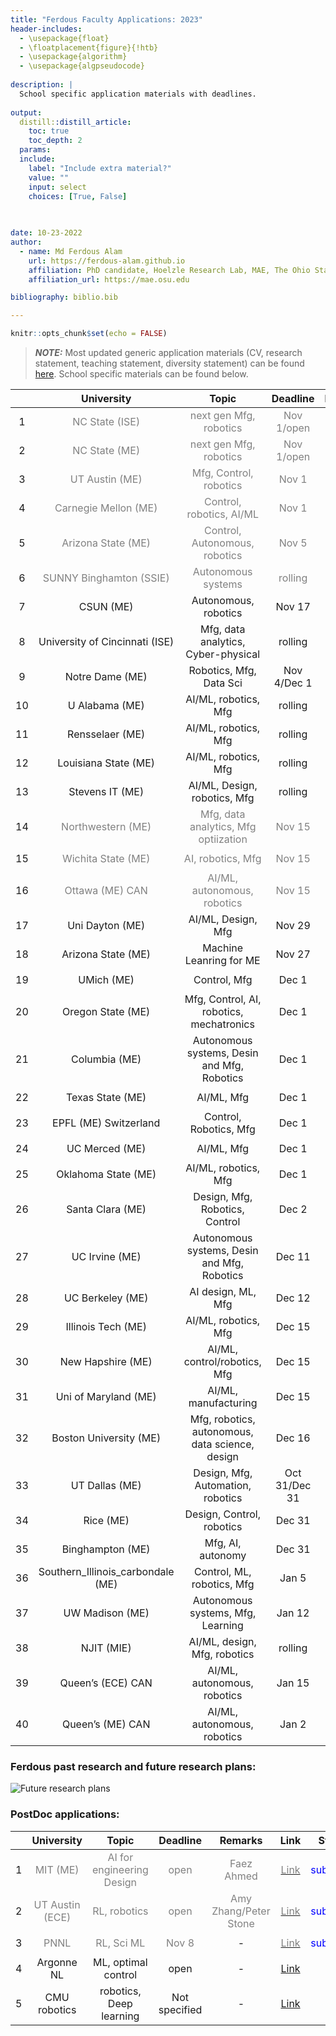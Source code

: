 ```yaml
---
title: "Ferdous Faculty Applications: 2023"
header-includes:
  - \usepackage{float}
  - \floatplacement{figure}{!htb}
  - \usepackage{algorithm}
  - \usepackage{algpseudocode}
  
description: |
  School specific application materials with deadlines.
  
output: 
  distill::distill_article:
    toc: true
    toc_depth: 2
  params:
  include:
    label: "Include extra material?"
    value: ""
    input: select
    choices: [True, False]

    
    
date: 10-23-2022
author:
  - name: Md Ferdous Alam
    url: https://ferdous-alam.github.io
    affiliation: PhD candidate, Hoelzle Research Lab, MAE, The Ohio State University
    affiliation_url: https://mae.osu.edu

bibliography: biblio.bib

---
```


```r
knitr::opts_chunk$set(echo = FALSE)
```

> **_NOTE:_** Most updated generic application materials (CV, research statement, teaching statement, diversity statement) can be found [here](https://drive.google.com/drive/folders/15JN0V_O5szYkRlhoUra7-2kI_ejop3Yr?usp=sharing). School specific materials can be found below. 


| | University| Topic | Deadline | Remarks | Link | Status | Materials|
|:-----:|:----------:|:-------:|:----------:|:---------:|:--------:|:------:|:-------:|
| 1 | <span style="color:gray">NC State (ISE) </span> | <span style="color:gray">next gen Mfg, robotics </span> | <span style="color:gray"> Nov 1/open</span> | - | [<span style="color:gray">Link</span>](https://connect.informs.org/HigherLogic/System/DownloadDocumentFile.ashx?DocumentFileKey=b32aac71-68cb-4d6c-856d-b19d859163b4) | <span style="color:blue">submitted</span> | [<img src="complete.png" width="30"/>](https://drive.google.com/drive/folders/15Tkb801gHWj-lMJAb617GvdT2I4FGlf-?usp=sharing)|
| 2 | <span style="color:gray">NC State (ME) </span>| <span style="color:gray">next gen Mfg, robotics</span> |  <span style="color:gray">Nov 1/open</span> | - | [<span style="color:gray">Link</span>](https://jobs.ncsu.edu/postings/171488) | <span style="color:blue">submitted</span>  | [<img src="complete.png" width="30"/>](https://drive.google.com/drive/folders/1Ek6pE02-_RZpbN_BfD19MHcsIUicZrvi?usp=sharing)|
| 3| <span style="color:gray">UT Austin (ME)</span>| <span style="color:gray">Mfg, Control, robotics </span>|  <span style="color:gray">Nov 1</span> | - | [<span style="color:gray">Link</span>](https://www.me.utexas.edu/people/faculty-jobs) | <span style="color:blue">submitted</span>  | [<img src="complete.png" width="30"/>](https://drive.google.com/drive/folders/1qRaopZu_5XeYXzz8b1Sz_thqd4yMkEwW?usp=sharing)|
| 4 | <span style="color:gray">Carnegie Mellon (ME)</span> | <span style="color:gray">Control, robotics, AI/ML </span>|  <span style="color:gray">Nov 1</span> | - | [<span style="color:gray">Link</span>](https://www.meche.engineering.cmu.edu/employment.html) | <span style="color:blue">submitted</span>  | [<img src="complete.png" width="30"/>](https://drive.google.com/drive/folders/1v110-X2JHrm_WB03S0RMQnLZUkRRT7Cu?usp=sharing)|
| 5 |  <span style="color:gray">Arizona State (ME)</span>|  <span style="color:gray">Control, Autonomous, robotics </span>|  <span style="color:gray">Nov 5 </span>| - |  [<span style="color:gray">Link</span>](https://apply.interfolio.com/113817) </span>|  <span style="color:blue"> submitted</span>| [<img src="complete.png" width="30"/>](https://drive.google.com/drive/folders/1OAWBKNQpPMdOdFl6bT6mVGRic-7laGNn?usp=sharing)|
| 6 |  <span style="color:gray">SUNNY Binghamton (SSIE)</span>|  <span style="color:gray">Autonomous systems </span>|  <span style="color:gray">rolling </span>| - | [ <span style="color:gray">Link</span>]() | <span style="color:blue">submitted</span> | [<img src="complete.png" width="30"/>](https://drive.google.com/drive/folders/1elDxTa6AVuseV0fpLrDMGTo8_sGJ3T4u?usp=sharing)|
| 7 | CSUN (ME) | Autonomous, robotics | Nov 17 | - | [Link](https://careers.pageuppeople.com/873/nr/en-us/job/520759/assistant-professor-mechanical-engineering-2317) | $\sim$| [<img src="loading.png" width="30"/>](https://drive.google.com/drive/folders/1iNd8JOW1k3LrbfLAyUf08beWS0UdULjH?usp=sharing)|
| 8 | University of Cincinnati (ISE) | Mfg, data analytics, Cyber-physical | rolling | - | [Link](https://drive.google.com/drive/folders/1iNd8JOW1k3LrbfLAyUf08beWS0UdULjH?usp=sharing) | $\sim$| [<img src="loading.png" width="30"/>](https://drive.google.com/drive/folders/1iNd8JOW1k3LrbfLAyUf08beWS0UdULjH?usp=sharing)|
| 9 | Notre Dame (ME)| Robotics, Mfg, Data Sci | Nov 4/Dec 1 | - |[Link](https://apply.interfolio.com/112134) | $\sim$| [<img src="complete.png" width="30"/>](https://drive.google.com/drive/folders/1tBV59Xem08EvDfIdGcsN2ptBDeicOJW2?usp=sharing)|
| 10 | U Alabama (ME) | AI/ML, robotics, Mfg | rolling | - | [Link](https://careers.ua.edu/jobs/mechanical-engineering-asst-assoc-professor-tuscaloosa-alabama-united-states) | $\sim$| [<img src="loading.png" width="30"/>]()|
| 11 | Rensselaer (ME) | AI/ML, robotics, Mfg | rolling | - | [Link](https://careers.rpi.edu/cw/en-us/job/493546/assistant-or-associate-professor-mechanical-engineering) | $\sim$| [<img src="loading.png" width="30"/>]()|
| 12 | Louisiana State (ME) | AI/ML, robotics, Mfg | rolling | - | [Link](https://lsu.wd1.myworkdayjobs.com/en-US/LSU/job/Assistant-Professors--Tenure-Track----Mechanical-and-Industrial-Engineering_R00074381) | $\sim$| [<img src="loading.png" width="30"/>]()|
| 13 | Stevens IT (ME) | AI/ML, Design, robotics, Mfg | rolling | - | [Link](https://stevens.wd5.myworkdayjobs.com/External/job/Hoboken-NJ---Main-Campus/Assistant-Associate-Professor--Mechanical-Engineering_RQ26335) | $\sim$| [<img src="loading.png" width="30"/>]()|
| 14 |  <span style="color:gray">Northwestern (ME) </span> |  <span style="color:gray">Mfg, data analytics, Mfg optiization </span>|  <span style="color:gray">Nov 15 </span>| - | [ <span style="color:gray">Link</span>](https://www.mccormick.northwestern.edu/mechanical/careers/) | <span style="color:blue">submitted</span>  | [<img src="complete.png" width="30"/>](https://drive.google.com/drive/folders/1Vg1CeXyTtgQadFfa7q2TZWNf_fL0q4y6?usp=sharing)|
| 15 | <span style="color:gray">Wichita State (ME) </span>| <span style="color:gray">AI, robotics, Mfg  </span>| <span style="color:gray">Nov 15 </span>| - | [<span style="color:gray">Link</span>](https://jobs.wichita.edu/postings/27298) | <span style="color:blue">submitted</span>  | [<img src="complete.png" width="30"/>](https://drive.google.com/drive/folders/1_Btn-3rR7pWipCHMeKlqT_eaMaKDfZK9?usp=sharing)|
| 16 | <span style="color:gray">Ottawa (ME) CAN</span>| <span style="color:gray">AI/ML, autonomous, robotics </span>| <span style="color:gray">Nov 15</span>| - | [<span style="color:gray">Link</span>](https://uottawa.njoyn.com/CL3/xweb/Xweb.asp?tbtoken=ZltZRh5QRlU4Ygd2MSMnYVpUeWRdcUxYelBWTikEf2xFWUEdXEYdcxMHdkFcGVtXTnViXzpQ&chk=ZVpaShI%3D&CLID=57566&page=jobdetails&JobID=J1022-0837&lang=1) | <span style="color:blue">submitted</span>  | [<img src="complete.png" width="30"/>]()|
| 17 | Uni Dayton (ME) | AI/ML, Design, Mfg | Nov 29 | - | [Link](https://employment.udayton.edu/cw/en-us/job/500487/assistant-professor-specializing-in-design-andor-manufacturing-department-of-mechanical-and-aerospace-engineering) | $\sim$| [<img src="loading.png" width="30"/>]()|
| 18 | Arizona State (ME) | Machine Leanring for ME |  Nov 27 | - | [Link](https://apply.interfolio.com/115629) | $\sim$| [<img src="loading.png" width="30"/>]()|
| 19 | UMich (ME) | Control, Mfg |  Dec 1 | - | [Link](https://me.engin.umich.edu/about/positions/faculty/) | $\sim$| [<img src="loading.png" width="30"/>](https://drive.google.com/drive/folders/1JRKS5mpGzz_guc45Dyf4IbvrDmo9vBbq?usp=sharing)|
| 20 | Oregon State (ME) | Mfg, Control, AI, robotics, mechatronics | Dec 1 | - | [Link](https://jobs.oregonstate.edu/postings/125513) | $\sim$| [<img src="loading.png" width="30"/>](https://drive.google.com/drive/folders/1eyT9BXElHdIpBf23ZGsbVXeBDl7mfuq4?usp=sharing)|
| 21 | Columbia (ME)| Autonomous systems, Desin and Mfg, Robotics | Dec 1 | - | [Link](https://apply.interfolio.com/114276) | $\sim$| [<img src="loading.png" width="30"/>](https://drive.google.com/drive/folders/1k_tpw4XciVeLLrBWxCnDlhji7mGE6oij?usp=sharing)|
| 22 | Texas State (ME)| AI/ML, Mfg | Dec 1 | - | [Link](https://jobs.hr.txstate.edu/postings/40240) | $\sim$| [<img src="loading.png" width="30"/>]()|
| 23 | EPFL (ME) Switzerland| Control, Robotics, Mfg | Dec 1 | - | [Link](https://www.nature.com/naturecareers/job/two-faculty-positions-in-mechanical-engineering-swiss-federal-institute-of-technology-in-lausanne-epfl-764776?utm_campaign=google_jobs_apply&utm_source=google_jobs_apply&utm_medium=organic) | $\sim$| [<img src="loading.png" width="30"/>]()|
| 24 | UC Merced (ME) | AI/ML, Mfg | Dec 1 | - | [Link](https://aprecruit.ucmerced.edu/JPf01419) | $\sim$| [<img src="loading.png" width="30"/>]()|
| 25 | Oklahoma State (ME) | AI/ML, robotics, Mfg | Dec 1 | - | [Link](https://okstate.csod.com/ats/careersite/JobDetails.aspx?site=8&id=12429) | $\sim$| [<img src="loading.png" width="30"/>]()|
| 26 | Santa Clara (ME)| Design, Mfg, Robotics, Control | Dec 2 | - | [Link](https://wd1.myworkdaysite.com/en-US/recruiting/scu/scu/job/Santa-Clara-CA/Assistant-Professor-of-Mechanical-Engineering_R2846) | $\sim$| [<img src="loading.png" width="30"/>]()|
| 27 | UC Irvine (ME)| Autonomous systems, Desin and Mfg, Robotics | Dec 11 | - | [Link](https://recruit.ap.uci.edu/JPF07842) | $\sim$| [<img src="loading.png" width="30"/>](https://drive.google.com/drive/folders/11qbFXKhAaPnEyVMP-5AYTgcqZjpMov4d?usp=sharing)|
| 28 | UC Berkeley (ME) | AI design, ML, Mfg | Dec 12 | - | [Link](https://aprecruit.berkeley.edu/JPF03635) | $\sim$|[<img src="loading.png" width="30"/>](https://drive.google.com/drive/folders/1MQKITL9W8rooxQqnl6rwLebXQKU-EYT-?usp=sharing)|
| 29 | Illinois Tech (ME) | AI/ML, robotics, Mfg | Dec 15 | - | [Link](https://www.iit.edu/sites/default/files/2022-10/2022_mmae_faculty_search-manufacturing-final.pdf) | $\sim$| [<img src="loading.png" width="30"/>]()|
| 30 | New Hapshire (ME) | AI/ML, control/robotics, Mfg | Dec 15 | - | [Link](https://jobs.usnh.edu/postings/52307) | $\sim$| [<img src="loading.png" width="30"/>]()|
| 31 | Uni of Maryland (ME) | AI/ML, manufacturing | Dec 15 | - | [Link](https://ejobs.umd.edu/postings/100313) | $\sim$| [<img src="loading.png" width="30"/>]()|
| 32 | Boston University (ME) | Mfg, robotics, autonomous, data science, design| Dec 16 | - | [Link](https://www.bu.edu/eng/departments/me/open-faculty-positions/#ASSISTANT%20PROFESSOR%20IN%20EMERGING%20AREAS) | $\sim$| [<img src="loading.png" width="30"/>](https://drive.google.com/drive/folders/1eK4-ZdkZOuosI69_G4QcYmOouP3npXIt?usp=sharing)|
| 33 | UT Dallas (ME)| Design, Mfg, Automation, robotics | Oct 31/Dec 31 | Justin Koeln | [Link](https://jobs.utdallas.edu/postings/20919) | $\sim$| [<img src="loading.png" width="30"/>](https://drive.google.com/drive/folders/1oYR1_clPlpMJoq_iF41OmYlnL21qgTvF?usp=sharing)|
| 34 | Rice (ME)| Design, Control, robotics | Dec 31 | - | [Link](https://apply.interfolio.com/114276) | $\sim$| [<img src="loading.png" width="30"/>](https://drive.google.com/drive/folders/1aLWNHjJ5-j2L6iJRqjQLK2GSpna8vHLD?usp=sharing)|
| 35 | Binghampton (ME)| Mfg, AI, autonomy | Dec 31 | - | [Link](https://binghamton.interviewexchange.com/jobofferdetails.jsp;jsessionid=C26E16D6051D3EE42EE4C2EF78BBA434?JOBID=155524) | $\sim$| [<img src="loading.png" width="30"/>]()|
| 36 | Southern_Illinois_carbondale (ME)| Control, ML, robotics, Mfg | Jan 5 | - | [Link](https://jobs.siu.edu/staff/job-details-staff?jobID=14494&job=assistant-professor-mechanical-engineering) | $\sim$| [<img src="loading.png" width="30"/>]()|
| 37 | UW Madison (ME)| Autonomous systems, Mfg, Learning | Jan 12 | - | [Link](https://apply.interfolio.com/114276) | $\sim$| [<img src="loading.png" width="30"/>](https://jobs.hr.wisc.edu/cw/en-us/job/515799/assistant-professor)|
| 38 | NJIT (MIE)| AI/ML, design, Mfg, robotics | rolling | - | [Link](https://njit.csod.com/ux/ats/careersite/1/home/requisition/4537?c=njit) | $\sim$| [<img src="loading.png" width="30"/>]()|
| 39 | Queen's (ECE) CAN| AI/ML, autonomous, robotics | Jan 15 | - | [Link](https://www.ece.queensu.ca/about-us/IBENG212201_ECE_MRE_Sept-2022.pdf) | $\sim$| [<img src="loading.png" width="30"/>]()|
| 40 | Queen's (ME) CAN| AI/ML, autonomous, robotics | Jan 2 | - | [Link](https://me.queensu.ca/About-Us/files/MME_TT_Robotics+Mechatronics_October_2022.pdf) | $\sim$| [<img src="loading.png" width="30"/>]()|





### Ferdous past research and future research plans:

![](future_plans_v1.png "Future research plans")


### PostDoc applications:

|  | University| Topic | Deadline | Remarks | Link | Status | Materials|
|:--------:|:----------:|:-------:|:----------:|:---------:|:--------:|:------:|:-------:|
| 1 | <span style="color:gray">MIT (ME)</span>| <span style="color:gray">AI for engineering Design</span> | <span style="color:gray">open</span>| <span style="color:gray">Faez Ahmed</span> | [<span style="color:gray">Link</span>](https://careers.peopleclick.com/careerscp/client_mit/external/en-us/gateway/viewFromLink.html?jobPostId=25495&localeCode=en-us) | <span style="color:blue">submitted</span>  | [<img src="complete.png" width="30"/>](https://drive.google.com/drive/folders/1FyW2MN88-WeY2KObS72ceq218kxU7rIa?usp=sharing)|
| 2 | <span style="color:gray">UT Austin (ECE)</span>| <span style="color:gray">RL, robotics </span>| <span style="color:gray">open | <span style="color:gray">Amy Zhang/Peter Stone </span>| [<span style="color:gray">Link</span>](https://ml.utexas.edu/postdoctoral-positions) | <span style="color:blue">submitted</span> | [<img src="complete.png" width="30"/>](https://drive.google.com/drive/folders/1Ck4xTIAB9KGcu-0t8S4Q8HpWUAPJ4Et-?usp=sharing)|
| 3 | <span style="color:gray">PNNL</span> | <span style="color:gray">RL, Sci ML </span>| <span style="color:gray">Nov 8 </span>| - | [<span style="color:gray">Link</span>](https://careers.pnnl.gov/jobs/5695?lang=en-us) | <span style="color:blue">submitted</span> | [<img src="complete.png" width="30"/>](https://drive.google.com/drive/folders/1JRKS5mpGzz_guc45Dyf4IbvrDmo9vBbq?usp=sharing)|
| 4 | Argonne NL | ML, optimal control | open | - | [Link](https://argonne.wd1.myworkdayjobs.com/en-US/Argonne_Careers/job/Lemont-IL-USA/Postdoctoral-Appointee--Optimization-and-Mathematics-for-Digital-Twins_414375) | $\sim$| [<img src="loading.png" width="30"/>](https://drive.google.com/drive/folders/1JRKS5mpGzz_guc45Dyf4IbvrDmo9vBbq?usp=sharing)|
| 5 | CMU robotics | robotics, Deep learning | Not specified | - | [Link](https://cmu.wd5.myworkdayjobs.com/en-US/CMU/job/Pittsburgh-PA/Postdoctoral-Fellow--Robotics-Institute_2018951?source=HigherEdJobs) | $\sim$| [<img src="loading.png" width="30"/>](https://drive.google.com/drive/folders/1JRKS5mpGzz_guc45Dyf4IbvrDmo9vBbq?usp=sharing)|


